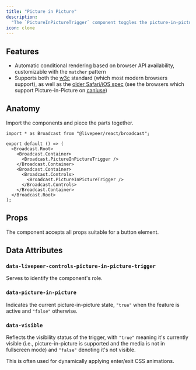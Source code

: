 ```yaml
---
title: "Picture in Picture"
description:
  "The `PictureInPictureTrigger` component toggles the picture-in-picture mode."
icon: clone
---
```



<ExampleWithCode type="broadcast" id="pip" />

## Features

- Automatic conditional rendering based on browser API availability,
  customizable with the `matcher` pattern
- Supports both the [w3c](https://w3c.github.io/picture-in-picture/) standard
  (which most modern browsers support), as well as the
  [older Safari/iOS spec](https://developer.apple.com/documentation/webkitjs/adding_picture_in_picture_to_your_safari_media_controls)
  (see the browsers which support Picture-in-Picture on
  [caniuse](https://caniuse.com/picture-in-picture))

## Anatomy

Import the components and piece the parts together.

```tsx
import * as Broadcast from "@livepeer/react/broadcast";

export default () => (
  <Broadcast.Root>
    <Broadcast.Container>
      <Broadcast.PictureInPictureTrigger />
    </Broadcast.Container>
    <Broadcast.Container>
      <Broadcast.Controls>
        <Broadcast.PictureInPictureTrigger />
      </Broadcast.Controls>
    </Broadcast.Container>
  </Broadcast.Root>
);
```

## Props

The component accepts all props suitable for a button element.

## Data Attributes

### `data-livepeer-controls-picture-in-picture-trigger`

Serves to identify the component's role.

### `data-picture-in-picture`

Indicates the current picture-in-picture state, `"true"` when the feature is
active and `"false"` otherwise.

### `data-visible`

Reflects the visibility status of the trigger, with `"true"` meaning it's
currently visible (i.e., picture-in-picture is supported and the media is not in
fullscreen mode) and `"false"` denoting it's not visible.

This is often used for dynamically applying enter/exit CSS animations.
